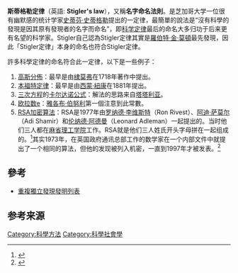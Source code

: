 '''斯蒂格勒定律'''（英語: '''Stigler's law'''），又稱'''名字命名法則'''。是芝加哥大学一位很有幽默感的统计学家[[史蒂芬·史蒂格勒|史蒂芬·史蒂格勒]]提出的一定律，最簡單的說法是“沒有科學的發現是因其原有發現者的名字而命名”，即[[科学定律|科学定律]]最后的命名大多归功于后来更有名望的科学家。Stigler自己認為Stigler定律其實是[[羅伯特·金·莫頓|羅伯特·金·莫頓]]最先發現，因此「Stigler定律」本身的命名也符合Stigler定律。

許多科學定律的命名符合此一定律，以下是一些例子：
#[[高斯分佈|高斯分佈]]：最早是由[[棣莫弗|棣莫弗]]在1718年著作中提出。
#[[本福特定律|本福特定律]]：最早是由[[西蒙·紐康|西蒙·紐康]]在1881年提出。
#[[三次方程|三次方程]]的[[三次方程#卡尔丹诺法|卡尔达诺公式]]：解法的思路来自[[塔塔利亚|塔塔利亚]]。
#[[E_(数学常数)|欧拉数]]e：[[雅各布·伯努利|雅各布·伯努利]]第一個注意到此常數。
#[[RSA加密演算法|RSA加密算法]]：RSA是1977年由[[罗纳德·李维斯特|罗纳德·李维斯特]]（Ron Rivest）、[[阿迪·萨莫尔|阿迪·萨莫尔]]（Adi Shamir）和[[伦纳德·阿德曼|伦纳德·阿德曼]]（Leonard Adleman）一起提出的。当时他们三人都在[[麻省理工学院|麻省理工学院]]工作。RSA就是他们三人姓氏开头字母拼在一起组成的。<ref>{{Cite web|url = http://www.math.uchicago.edu/~may/VIGRE/VIGRE2007/REUPapers/FINALAPP/Calderbank.pdf|title = The RSA Cryptosystem: History, Algorithm, Primes|date = 2007-08-20|accessdate = |website = |publisher = |last = Calderbank|first = Michael|archive-date = 2016-12-13|archive-url = https://web.archive.org/web/20161213074659/http://www.math.uchicago.edu/~may/VIGRE/VIGRE2007/REUPapers/FINALAPP/Calderbank.pdf|dead-url = yes}}</ref>其实1973年，在英国政府通讯总部工作的数学家{{le|克利福德·柯克斯|Clifford Cocks}}在一个内部文件中就提出了一个相同的算法，但他的发现被列入机密，一直到1997年才被发表。<ref>{{Cite web|url=https://www.gchq.gov.uk/sites/default/files/document_files/Cliff%20Cocks%20paper%2019731120.pdf|title=A Note on Non-Secret Encryption|last=Cocks|first=C.C.|authorlink=Clifford Cocks|date=1973-11-20|website=www.gchq.gov.uk|access-date=2017-05-30|archive-date=2017-02-16|archive-url=https://web.archive.org/web/20170216051604/https://www.gchq.gov.uk/sites/default/files/document_files/Cliff%20Cocks%20paper%2019731120.pdf|dead-url=no}}</ref>

== 參考 ==
* [[重複獨立發現發明列表|重複獨立發現發明列表]]

== 参考来源 ==
{{reflist}}

[[Category:科學方法|Category:科學方法]]
[[Category:科學社會學|Category:科學社會學]]